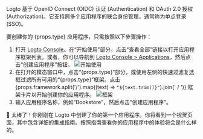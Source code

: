 Logto 基于 OpenID Connect (OIDC) 认证 (Authentication) 和 OAuth 2.0 授权 (Authorization)。它支持跨多个应用程序的联合身份管理，通常称为单点登录 (SSO)。

要创建你的 {props.type} 应用程序，只需按照以下步骤操作：

1. 打开 [Logto Console](https://cloud.logto.io)。在“开始使用”部分，点击“查看全部”链接以打开应用程序框架列表。或者，你可以导航到 [Logto Console > Applications](https://cloud.logto.io/to/applications)，然后点击“创建应用程序”按钮。
   ![开始使用](../assets/get-started.png)
2. 在打开的模态窗口中，点击“{props.type}”部分，或使用左侧的快速过滤复选框过滤所有可用的“{props.type}”框架。点击 {props.framework.split('/').map((text) => `"${text.trim()}"`).join(' / ')} 框架卡片以开始创建你的应用程序。
   ![框架](../assets/framework-list.png)
3. 输入应用程序名称，例如“Bookstore”，然后点击“创建应用程序”。

🎉 太棒了！你刚刚在 Logto 中创建了你的第一个应用程序。你将看到一个祝贺页面，其中包含详细的集成指南。按照指南查看你的应用程序中的体验将会是什么样的。
